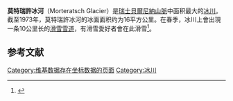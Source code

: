 {{Infobox glacier
| name = 莫特瑞許冰河
| other_name = Vadret da Morteratsch
| photo = Morteratsch-_und_Persgletscher.jpg
| photo_caption = 
| type = 山谷冰川
| location = [[瑞士|瑞士]][[貝爾尼納山脈|貝爾尼納山脈]]
| coords = {{Coord|46|24|34|N|9|55|54|E|region:CH-GR_type:glacier|display=inline,title}}
| area = 15.3 km<sup>2</sup> <small>(incl. {{link-en|Pers Glacier}})</small> (2008)
| length = 7 km (1973), 5.85 km (2016)
| thickness = 
| terminus = Ova da Morteratsch ([[多瑙河|多瑙河]])
| status = 
}}'''莫特瑞許冰河'''（Morteratsch Glacier）是[[瑞士|瑞士]][[貝爾尼納山脈|貝爾尼納山脈]]中面积最大的[[冰川|冰川]]。截至1973年，莫特瑞許冰河的冰面面积约为16平方公里。在春季，冰川上會出現一条10公里长的[[滑雪|滑雪]][[雪道|雪道]]，有滑雪愛好者會在此滑雪<ref name="unesco">{{Cite web|title=Candidature UNESCO World Heritage - Rhaetian Railway in the Albula/Bernina Cultural Landscape|url=https://www.rhb.ch/fileadmin/user_upload/redaktion/Ueber_die_RhB/UNESCO%20Welterbe/Dokumente/Kandidaturdossier/Englisch/2a3_en.pdf|accessdate=27 August 2020|publisher=Rhaetian Railway}}</ref>。

== 参考文献 ==
{{Reflist|30em}}

[[Category:维基数据存在坐标数据的页面|Category:维基数据存在坐标数据的页面]]
[[Category:冰川|Category:冰川]]